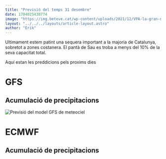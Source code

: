 ```yaml
---
title: "Previsió del temps 31 desembre"
date: 1704025438774
image: "https://img.beteve.cat/wp-content/uploads/2021/12/VPA-la-gran-nevada-del-1962-ok.jpg"
layout: "../../../layouts/article-layout.astro"
author: "Erik"
---
```


Ultimament estem patint una sequera important a la majoria de Catalunya, sobretot a zones costanera. El pantà de Sau es troba a menys del 10% de la seva capacitat total.

Aquí estan les preddicions pels proxims dies

# GFS

## Acumulació de precipitacions

<img alt="Previsió del model GFS de meteociel" data-src="https://modeles2.meteociel.fr/modeles_gfs/runs/2023123106/240-777SP.GIF?31-6" />

# ECMWF

## Acumulació de precipitacions

<img name="image" id="image" data-src="https://modeles3.meteociel.fr/modeles/ecmwf/runs/2023123100/ecmwfsp-25-240.png?0" />